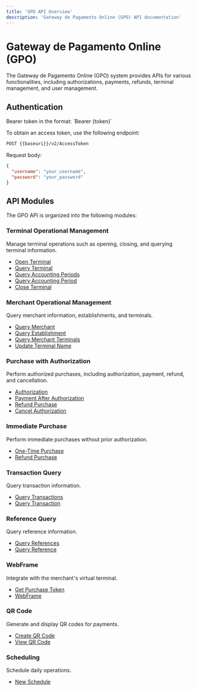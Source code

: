 ```yaml
---
title: 'GPO API Overview'
description: 'Gateway de Pagamento Online (GPO) API documentation'
---
```


# Gateway de Pagamento Online (GPO)

The Gateway de Pagamento Online (GPO) system provides APIs for various functionalities, including authorizations, payments, refunds, terminal management, and user management.

## Authentication

<ParamField header="Authorization" type="string" required>
  Bearer token in the format: `Bearer {token}`
</ParamField>

To obtain an access token, use the following endpoint:

```bash
POST {{baseuri}}/v2/AccessToken
```

Request body:
```json
{
  "username": "your_username",
  "password": "your_password"
}
```

## API Modules

The GPO API is organized into the following modules:

### Terminal Operational Management

Manage terminal operations such as opening, closing, and querying terminal information.

- [Open Terminal](/api-reference/gpo/terminal/open-terminal)
- [Query Terminal](/api-reference/gpo/terminal/query-terminal)
- [Query Accounting Periods](/api-reference/gpo/terminal/query-accounting-periods)
- [Query Accounting Period](/api-reference/gpo/terminal/query-accounting-period)
- [Close Terminal](/api-reference/gpo/terminal/close-terminal)

### Merchant Operational Management

Query merchant information, establishments, and terminals.

- [Query Merchant](/api-reference/gpo/merchant/query-merchant)
- [Query Establishment](/api-reference/gpo/merchant/query-establishment)
- [Query Merchant Terminals](/api-reference/gpo/merchant/query-merchant-terminals)
- [Update Terminal Name](/api-reference/gpo/merchant/update-terminal-name)

### Purchase with Authorization

Perform authorized purchases, including authorization, payment, refund, and cancellation.

- [Authorization](/api-reference/gpo/purchase-authorization/authorization)
- [Payment After Authorization](/api-reference/gpo/purchase-authorization/payment-after-authorization)
- [Refund Purchase](/api-reference/gpo/purchase-authorization/refund-purchase)
- [Cancel Authorization](/api-reference/gpo/purchase-authorization/cancel-authorization)

### Immediate Purchase

Perform immediate purchases without prior authorization.

- [One-Time Purchase](/api-reference/gpo/immediate-purchase/one-time-purchase)
- [Refund Purchase](/api-reference/gpo/immediate-purchase/refund-purchase)

### Transaction Query

Query transaction information.

- [Query Transactions](/api-reference/gpo/transactions/query-transactions)
- [Query Transaction](/api-reference/gpo/transactions/query-transaction)

### Reference Query

Query reference information.

- [Query References](/api-reference/gpo/references/query-references)
- [Query Reference](/api-reference/gpo/references/query-reference)

### WebFrame

Integrate with the merchant's virtual terminal.

- [Get Purchase Token](/api-reference/gpo/webframe/get-purchase-token)
- [WebFrame](/api-reference/gpo/webframe/webframe)

### QR Code

Generate and display QR codes for payments.

- [Create QR Code](/api-reference/gpo/qrcode/create-qrcode)
- [View QR Code](/api-reference/gpo/qrcode/view-qrcode)

### Scheduling

Schedule daily operations.

- [New Schedule](/api-reference/gpo/scheduling/new-schedule) 